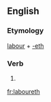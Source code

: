 ==English==

===Etymology===
[[labour]] + [[-eth]]

===Verb===
{{infl|en|verb form}}

# {{archaic third-person singular of|labour}}

[[fr:laboureth]]